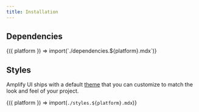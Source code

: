 ```yaml
---
title: Installation
---
```



## Dependencies

<Fragment>
  {({ platform }) => import(`./dependencies.${platform}.mdx`)}
</Fragment>

## Styles

Amplify UI ships with a default [theme](/ui/theme) that you can customize to match the look and feel of your project.

<Fragment>{({ platform }) => import(`./styles.${platform}.mdx`)}</Fragment>
